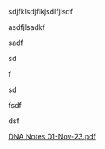 
sdjfklsdjflkjsdlfjlsdf

asdfjlsadkf

sadf

sd

f

sd

fsdf

dsf

[DNA Notes 01-Nov-23.pdf](<https://mytinabucket.s3.ap-south-1.amazonaws.com/DNA Notes 01-Nov-23.pdf> "DNA Notes 01-Nov-23.pdf")
